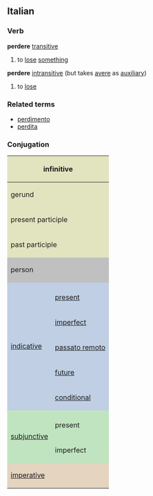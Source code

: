 ==Italian==
===Verb===
'''perdere''' [[transitive]]
#to [[lose]] [[something]]
'''perdere''' [[intransitive]] (but takes [[avere]] as [[auxiliary]])
#to [[lose]]

===Related terms===
*[[perdimento]]
*[[perdita]]

===Conjugation===

<center>
{| style="background:#F0F0F0"

|-
! colspan="3" style="background:#e2e4c0" | infinitive
| colspan="5" | perdere

|-
! colspan="3" style="background:#e2e4c0" | gerund
| colspan="5" | perdendo

|-
! colspan="3" style="background:#e2e4c0" | present participle
| colspan="5" | [[perdente]]

|-
! colspan="3" style="background:#e2e4c0" | past participle
| colspan="5" | [[perso]], [[perduto]]

|-
! colspan="2" rowspan="2" style="background:#C0C0C0" | person
! colspan="3" style="background:#C0C0C0" | singular
! colspan="3" style="background:#C0C0C0" | plural

|-
! style="background:#C0C0C0;width:12.5%" | first
! style="background:#C0C0C0;width:12.5%" | second
! style="background:#C0C0C0;width:12.5%" | third
! style="background:#C0C0C0;width:12.5%" | first
! style="background:#C0C0C0;width:12.5%" | second
! style="background:#C0C0C0;width:12.5%" | third

|-
! rowspan="6" style="background:#c0cfe4" | [[indicative]]

! style="background:#c0cfe4" colspan="1" | 
! style="background:#c0cfe4" | io
! style="background:#c0cfe4" | tu
! style="background:#c0cfe4" | lui/lei
! style="background:#c0cfe4" | noi
! style="background:#c0cfe4" | voi
! style="background:#c0cfe4" | loro

|-
! style="height:3em;background:#c0cfe4" | [[present]]
| perdo
| perdi
| perde
| perdiamo
| perdete
| perdono

|-
! style="height:3em;background:#c0cfe4" | [[imperfect]]
| perdevo
| perdevi
| perdeva
| perdevamo
| perdevate
| perdevano

|-
! style="height:3em;background:#c0cfe4" | [[passato remoto]]
| persi, perderi, perdetti
| perdesti
| perse, perdé, perdette
| perdemmo
| perdeste
| persero, perderono, perdettero

|-
! style="height:3em;background:#c0cfe4" | [[future]]
| perderò
| perderai
| perderà
| perderemo
| perderete
| perderanno

|-
! style="height:3em;background:#c0cfe4" | [[conditional]]
| perderei
| perderesti
| perderebbe
| perderemmo
| perdereste
| perderebbero

|-
! rowspan="3" style="background:#c0e4c0" |[[subjunctive]]
! style="background:#c0e4c0" | 
! style="background:#c0e4c0" | che io
! style="background:#c0e4c0" | che tu
! style="background:#c0e4c0" | che lui/che lei
! style="background:#c0e4c0" | che noi
! style="background:#c0e4c0" | che voi
! style="background:#c0e4c0" | che loro

|-
! style="height:3em;background:#c0e4c0" | present
| perda
| perda
| perda
| perdiamo
| perdiate
| perdano

|-
! style="height:3em;background:#c0e4c0" rowspan="1" | imperfect
| perdessi
| perdessi
| perdesse
| perdessimo
| perdeste
| perdessero

|-
! colspan="2" rowspan="2" style="height:3em;background:#e4d4c0" | [[imperative]]
! style="background:#e4d4c0" | -
! style="background:#e4d4c0" | tu
! style="background:#e4d4c0" | lui/lei
! style="background:#e4d4c0" | noi
! style="background:#e4d4c0" | voi
! style="background:#e4d4c0" | loro

|-
|
| perdi
| perda
| perdiamo
| perdete
| perdano

|}
</center>